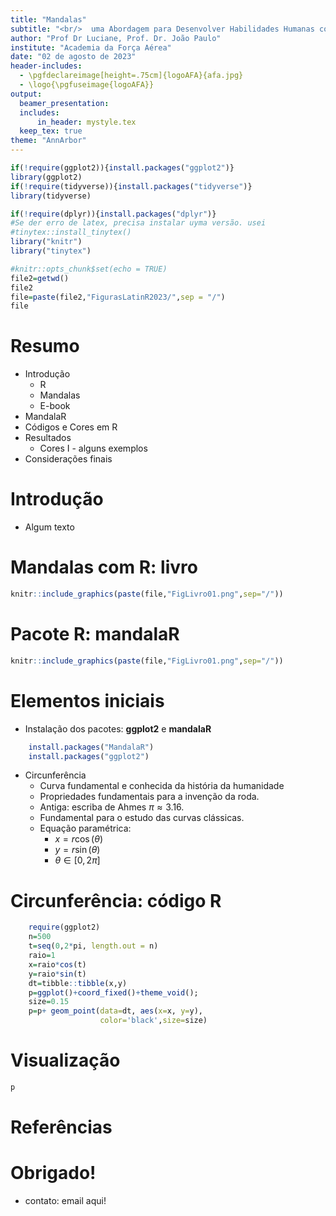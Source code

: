 ---
title: "Mandalas"
subtitle: "<br/>  uma Abordagem para Desenvolver Habilidades Humanas com R"
author: "Prof Dr Luciane, Prof. Dr. João Paulo"
institute: "Academia da Força Aérea"
date: "02 de agosto de 2023"
header-includes:
  - \pgfdeclareimage[height=.75cm]{logoAFA}{afa.jpg}
  - \logo{\pgfuseimage{logoAFA}}
output:
  beamer_presentation:
  includes:
      in_header: mystyle.tex
  keep_tex: true  
theme: "AnnArbor" 
---


```{r,echo=FALSE,eval=TRUE,results='hide',warning=FALSE,message=FALSE}

if(!require(ggplot2)){install.packages("ggplot2")}
library(ggplot2)
if(!require(tidyverse)){install.packages("tidyverse")}
library(tidyverse)

if(!require(dplyr)){install.packages("dplyr")}
#Se der erro de latex, precisa instalar uyma versão. usei
#tinytex::install_tinytex()
library("knitr")
library("tinytex")

```

```{r setup, include=FALSE}

#knitr::opts_chunk$set(echo = TRUE)
file2=getwd()
file2
file=paste(file2,"FigurasLatinR2023/",sep = "/")
file
```


# Resumo

* Introdução
    * R
    * Mandalas
    * E-book
* MandalaR
* Códigos e Cores em R
* Resultados
    * Cores I   - alguns exemplos
* Considerações finais
  

# Introdução
* Algum texto

# Mandalas com R: livro

```{r,echo=FALSE,out.width=290,fig.align='center'}
knitr::include_graphics(paste(file,"FigLivro01.png",sep="/"))
```

# Pacote R: mandalaR

```{r,echo=FALSE,out.width=290,fig.align='center'}
knitr::include_graphics(paste(file,"FigLivro01.png",sep="/"))
```

# Elementos iniciais

* Instalação dos pacotes: **ggplot2** e **mandalaR**

```{r,eval=FALSE,echo=TRUE}
    install.packages("MandalaR")
    install.packages("ggplot2")
```

* Circunferência
  * Curva fundamental e conhecida da história da humanidade
  * Propriedades fundamentais para a invenção da roda. 
  * Antiga: escriba de Ahmes $\pi\approx 3.16$.
  * Fundamental para o estudo das curvas clássicas. 
  * Equação paramétrica:
    * $x=r\cos(\theta)$
    * $y=r\sin(\theta)$
    * $\theta\in [0,2\pi]$

# Circunferência: código R

```{r,echo=TRUE,eval=TRUE}
    require(ggplot2)
    n=500
    t=seq(0,2*pi, length.out = n)
    raio=1
    x=raio*cos(t)
    y=raio*sin(t)
    dt=tibble::tibble(x,y)
    p=ggplot()+coord_fixed()+theme_void();
    size=0.15
    p=p+ geom_point(data=dt, aes(x=x, y=y),
                    color='black',size=size)

```

# Visualização

```{r,echo=T,out.width=250,fig.align='center'}
p
```

# Referências 

\tiny

# Obrigado!


* contato: email aqui!


 